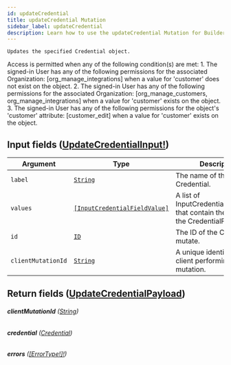 ```yaml
---
id: updateCredential
title: updateCredential Mutation
sidebar_label: updateCredential
description: Learn how to use the updateCredential Mutation for Builder's API.
---
```


    Updates the specified Credential object.

Access is permitted when any of the following condition(s) are met: 1. The signed-in User has any of the following permissions for the associated Organization: [org_manage_integrations] when a value for 'customer' does not exist on the object. 2. The signed-in User has any of the following permissions for the associated Organization: [org_manage_customers, org_manage_integrations] when a value for 'customer' exists on the object. 3. The signed-in User has any of the following permissions for the object's 'customer' attribute: [customer_edit] when a value for 'customer' exists on the object.

## Input fields ([UpdateCredentialInput!](/docs/composer/builder/api/schema/input_object/UpdateCredentialInput.mdx))

| Argument           | Type                                                                                   | Description                                                                            |
| ------------------ | -------------------------------------------------------------------------------------- | -------------------------------------------------------------------------------------- |
| `label`            | [`String`](/docs/composer/builder/api/schema/scalar/String.mdx)                                               | The name of the Credential.                                                            |
| `values`           | [`[InputCredentialFieldValue]`](/docs/composer/builder/api/schema/input_object/InputCredentialFieldValue.mdx) | A list of InputCredentialFieldValues that contain the values for the CredentialFields. |
| `id`               | [`ID`](/docs/composer/builder/api/schema/scalar/ID.mdx)                                                       | The ID of the Credential to mutate.                                                    |
| `clientMutationId` | [`String`](/docs/composer/builder/api/schema/scalar/String.mdx)                                               | A unique identifier for the client performing the mutation.                            |

## Return fields ([UpdateCredentialPayload](/docs/composer/builder/api/schema/object/UpdateCredentialPayload.mdx))

###### <b>clientMutationId</b> ([String](/docs/composer/builder/api/schema/scalar/String.mdx))

###### <b>credential</b> ([Credential](/docs/composer/builder/api/schema/object/Credential.mdx))

###### <b>errors</b> ([[ErrorType!]!](/docs/composer/builder/api/schema/object/ErrorType.mdx))
